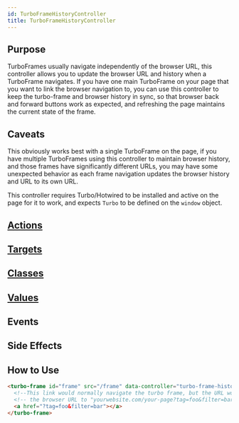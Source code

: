 ```yaml
---
id: TurboFrameHistoryController
title: TurboFrameHistoryController
---
```



## Purpose

TurboFrames usually navigate independently of the browser URL, this controller allows you to update the browser URL and history when a TurboFrame navigates.
If you have one main TurboFrame on your page that you want to link the browser navigation to, you can use this controller to keep the turbo-frame and browser history in sync,
so that browser back and forward buttons work as expected, and refreshing the page maintains the current state of the frame.

## Caveats
This obviously works best with a single TurboFrame on the page, if you have multiple TurboFrames using this controller to maintain browser history, and those frames have significantly different URLs,
you may have some unexpected behavior as each frame navigation updates the browser history and URL to its own URL.

This controller requires Turbo/Hotwired to be installed and active on the page for it to work, and expects `Turbo` to be defined on the `window` object.

## [Actions](https://stimulus.hotwire.dev/reference/actions)
<NoActions/>

## [Targets](https://stimulus.hotwire.dev/reference/targets)
<NoTargets/>

## [Classes](https://stimulus.hotwire.dev/reference/classes)
<NoClasses/>

## [Values](https://stimulus.hotwire.dev/reference/values)
<NoValues/>

## Events
<NoEvents/>

## Side Effects
<NoSideEffects/>

## How to Use

```html
<turbo-frame id="frame" src="/frame" data-controller="turbo-frame-history" >
  <!--This link would normally navigate the turbo frame, but the URL would be unchanged, with this controller, clicking the link will update -->
  <!-- the browser URL to "yourwebsite.com/your-page?tag=foo&filter=bar"  -->
  <a href="?tag=foo&filter=bar"></a>
</turbo-frame>
```

